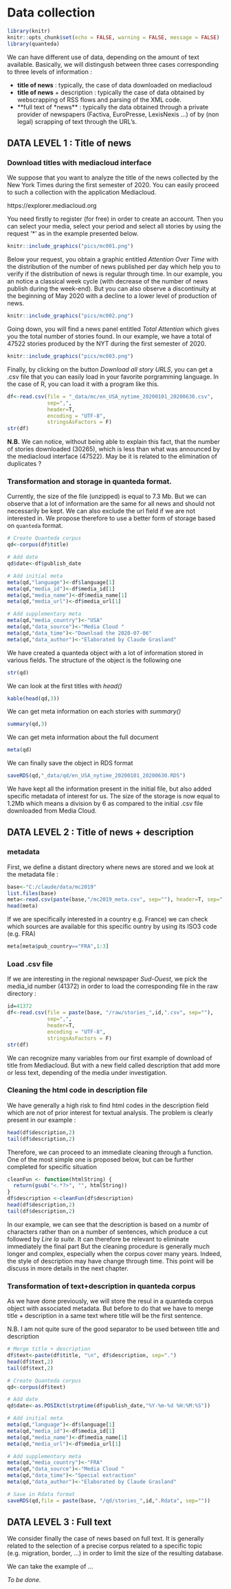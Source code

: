# Data collection {#data_collect}

```r
library(knitr)
knitr::opts_chunk$set(echo = FALSE, warning = FALSE, message = FALSE)
library(quanteda)
```

We can have different use of data, depending on the amount of text available. Basically, we will distingush between three cases corresponding to three levels of information :

- **title of news** : typically, the case of data downloaded on mediacloud
- **title of news** + description : typically the case of data obtained by webscrapping of RSS flows and parsing of the XML code.
- **full text of *news** : typically the data obtained through a private provider of newspapers (Factiva, EuroPresse, LexisNexis ...) of by (non legal) scrapping of text through the URL's. 



## DATA LEVEL 1 : Title of news

### Download titles with mediacloud interface

We suppose that you want to analyze the title of the news collected by the New York Times during the first semester of 2020. You can easily proceed to such a collection with the application Mediacloud.

https://explorer.mediacloud.org

You need firstly to register (for free) in order to create an account. Then you can select your media, select your period and select all stories by using the request '*' as in the example presented below.

```r
knitr::include_graphics("pics/mc001.png")
```

Below your request, you obtain a graphic entitled *Attention Over Time* with the distribution of the number of news published per day which help you to verify if the distribution of news is regular through time. In our example, you an notice a classical week cycle (with decrease of the number of news publish during the week-end). But you can also observe a discontinuity at the beginning of May 2020 with a decline to a lower level of production of news. 

```r
knitr::include_graphics("pics/mc002.png")
```
Going down, you will find a news panel entitled *Total Attention* which gives you the total number of stories found. In our example, we have a total of 47522 stories produced by the NYT during the first semester of 2020. 

```r
knitr::include_graphics("pics/mc003.png")
```

Finally, by clicking on the button *Download all story URLS*, you can get a .csv file that you can easily load in your favorite porgramming language. In the case of R, you can load it with a program like this. 

```r
df<-read.csv(file = "_data/mc/en_USA_nytime_20200101_20200630.csv",
             sep=",",
             header=T,
             encoding = "UTF-8",
             stringsAsFactors = F)
str(df)
```
**N.B.** We can notice, without being able to explain this fact, that the number of stories downloaded (30265), which is less than what was announced by the mediacloud interface (47522). May be it is related to the elimination of duplicates ? 

### Transformation and storage in quanteda format.

Currently, the size of the file (unzipped) is equal to 7.3 Mb. But we can observe that a lot of information are the same for all news and should not necessarily be kept. We can also exclude the url field if we are not interested in. We propose therefore to use a better form of storage based on `quanteda` format.

```r
# Create Quanteda corpus
qd<-corpus(df$title)

# Add date
qd$date<-df$publish_date

# Add initial meta
meta(qd,"language")<-df$language[1]
meta(qd,"media_id")<-df$media_id[1]
meta(qd,"media_name")<-df$media_name[1]
meta(qd,"media_url")<-df$media_url[1]

# Add supplementary meta
meta(qd,"media_country")<-"USA"
meta(qd,"data_source")<-"Media Cloud "
meta(qd,"data_time")<-"Download the 2020-07-06"
meta(qd,"data_author")<-"Elaborated by Claude Grasland"
```

We have created a quanteda object with a lot of information stored in various fields. The structure of the object is the following one

```r
str(qd)
```

We can look at the first titles with *head()*

```r
kable(head(qd,3))
```


We can get meta information on each stories with *summary()*

```r
summary(qd,3)
```

We can get meta information about the full document

```r
meta(qd)
```

We can finally save the object in RDS format

```r
saveRDS(qd,"_data/qd/en_USA_nytime_20200101_20200630.RDS")
```

We have kept all the information present in the initial file, but also added specific metadata of interest for us. The size of the storage is now equal to 1.2Mb which means a division by 6 as compared to the initial .csv file downloaded from Media Cloud. 



##  DATA LEVEL 2 : Title of news + description

### metadata

First, we define a distant directory where news are stored and we look at the metadata file :

```r
base<-"C:/claude/data/mc2019"
list.files(base)
meta<-read.csv(paste(base,"/mc2019_meta.csv", sep=""), header=T, sep=";", dec=".", stringsAsFactors = F)
head(meta)
```

If we are specifically interested in a country e.g. France) we can check which sources are available for this specific ountry by using its ISO3 code (e.g. FRA)

```r
meta[meta$pub_country=="FRA",1:3]
```


### Load .csv file

If we are interesting in the regional newspaper *Sud-Ouest*, we pick the media_id number (41372) in order to load the corresponding file in the raw directory :

```r
id=41372
df<-read.csv(file = paste(base, "/raw/stories_",id,".csv", sep=""),
             sep=",",
             header=T,
             encoding = "UTF-8",
             stringsAsFactors = F)
str(df)
```

We can recognize many variables from our first example of download of title from Mediacloud. But with a new field called description that add more or less text, depending of the media under investigation.

### Cleaning the html code in description file

We have generally a high risk to find html codes in the description field which are not of prior interest for textual analysis. The problem is clearly present in our example :

```r
head(df$description,2)
tail(df$description,2)
```
Therefore, we can proceed to an immediate cleaning through a function. One of the most simple one is proposed below, but can be further completed for specific situation

```r

cleanFun <- function(htmlString) {
  return(gsub("<.*?>", "", htmlString))
}
df$description <-cleanFun(df$description)
head(df$description,2)
tail(df$description,2)
```
In our example, we can see that the description is based on a numbr of characters rather than on a number of sentences, which produce a cut followed by *Lire la suite*. It can therefore be relevant to eliminate immediately the final part But the cleaning procedure is generally much longer and complex, especially when the corpus cover many years. Indeed, the style of description may have change through time. This point will be discuss in more details in the next chapter. 

### Transformation of text+description in quanteda corpus 

As we have done previously, we will store the resul in a quanteda corpus object with associated metadata. But before to do that we have to merge title + description in a same text where title will be the first sentence. 

N.B. I am not quite sure of the good separator to be used between title and description 

```r
# Merge title + description
df$text<-paste(df$title, "\n", df$description, sep=".")
head(df$text,2)
tail(df$text,2)
```


```r
# Create Quanteda corpus
qd<-corpus(df$text)

# Add date
qd$date<-as.POSIXct(strptime(df$publish_date,"%Y-%m-%d %H:%M:%S"))

# Add initial meta
meta(qd,"language")<-df$language[1]
meta(qd,"media_id")<-df$media_id[1]
meta(qd,"media_name")<-df$media_name[1]
meta(qd,"media_url")<-df$media_url[1]

# Add supplementary meta
meta(qd,"media_country")<-"FRA"
meta(qd,"data_source")<-"Media Cloud "
meta(qd,"data_time")<-"Special extraction"
meta(qd,"data_author")<-"Elaborated by Claude Grasland"

# Save in Rdata format
saveRDS(qd,file = paste(base, "/qd/stories_",id,".Rdata", sep=""))
```


##  DATA LEVEL 3 : Full text

We consider finally the case of news based on full text. It is generally related to the selection of a precise corpus related to a specific topic (e.g. migration, border, ...) in order to limit the size of the resulting database.

We can take the example of ...

*To be done.*
